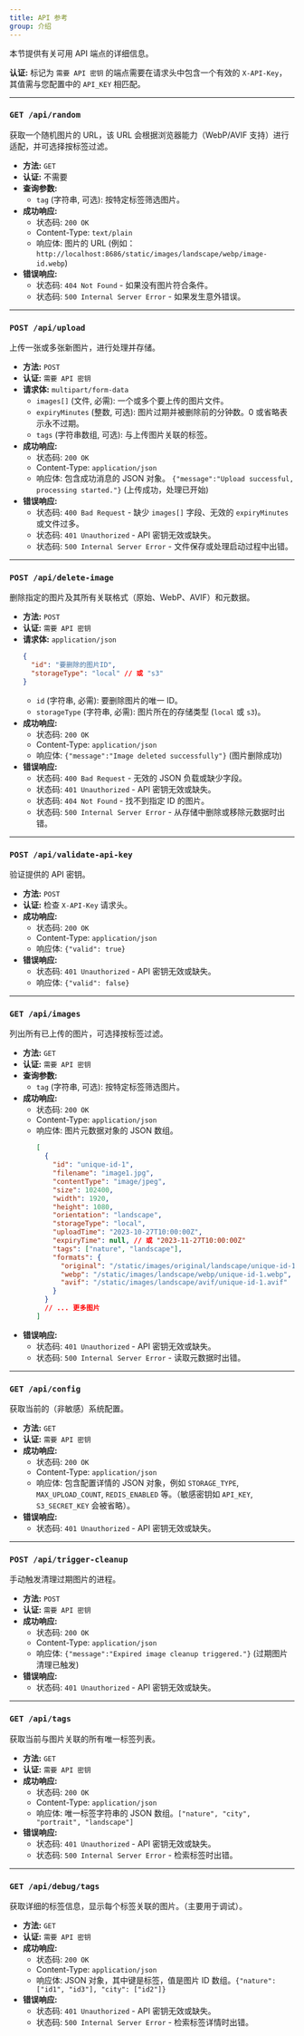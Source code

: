 ```yaml
---
title: API 参考
group: 介绍
---
```


本节提供有关可用 API 端点的详细信息。

**认证:** 标记为 `需要 API 密钥` 的端点需要在请求头中包含一个有效的 `X-API-Key`，其值需与您配置中的 `API_KEY` 相匹配。

---

### `GET /api/random`

获取一个随机图片的 URL，该 URL 会根据浏览器能力（WebP/AVIF 支持）进行适配，并可选择按标签过滤。

-   **方法:** `GET`
-   **认证:** 不需要
-   **查询参数:**
    -   `tag` (字符串, 可选): 按特定标签筛选图片。
-   **成功响应:**
    -   状态码: `200 OK`
    -   Content-Type: `text/plain`
    -   响应体: 图片的 URL (例如：`http://localhost:8686/static/images/landscape/webp/image-id.webp`)
-   **错误响应:**
    -   状态码: `404 Not Found` - 如果没有图片符合条件。
    -   状态码: `500 Internal Server Error` - 如果发生意外错误。

---

### `POST /api/upload`

上传一张或多张新图片，进行处理并存储。

-   **方法:** `POST`
-   **认证:** `需要 API 密钥`
-   **请求体:** `multipart/form-data`
    -   `images[]` (文件, 必需): 一个或多个要上传的图片文件。
    -   `expiryMinutes` (整数, 可选): 图片过期并被删除前的分钟数。0 或省略表示永不过期。
    -   `tags` (字符串数组, 可选): 与上传图片关联的标签。
-   **成功响应:**
    -   状态码: `200 OK`
    -   Content-Type: `application/json`
    -   响应体: 包含成功消息的 JSON 对象。 `{"message":"Upload successful, processing started."}` (上传成功，处理已开始)
-   **错误响应:**
    -   状态码: `400 Bad Request` - 缺少 `images[]` 字段、无效的 `expiryMinutes` 或文件过多。
    -   状态码: `401 Unauthorized` - API 密钥无效或缺失。
    -   状态码: `500 Internal Server Error` - 文件保存或处理启动过程中出错。

---

### `POST /api/delete-image`

删除指定的图片及其所有关联格式（原始、WebP、AVIF）和元数据。

-   **方法:** `POST`
-   **认证:** `需要 API 密钥`
-   **请求体:** `application/json`
    ```json
    {
      "id": "要删除的图片ID",
      "storageType": "local" // 或 "s3"
    }
    ```
    -   `id` (字符串, 必需): 要删除图片的唯一 ID。
    -   `storageType` (字符串, 必需): 图片所在的存储类型 (`local` 或 `s3`)。
-   **成功响应:**
    -   状态码: `200 OK`
    -   Content-Type: `application/json`
    -   响应体: `{"message":"Image deleted successfully"}` (图片删除成功)
-   **错误响应:**
    -   状态码: `400 Bad Request` - 无效的 JSON 负载或缺少字段。
    -   状态码: `401 Unauthorized` - API 密钥无效或缺失。
    -   状态码: `404 Not Found` - 找不到指定 ID 的图片。
    -   状态码: `500 Internal Server Error` - 从存储中删除或移除元数据时出错。

---

### `POST /api/validate-api-key`

验证提供的 API 密钥。

-   **方法:** `POST`
-   **认证:** 检查 `X-API-Key` 请求头。
-   **成功响应:**
    -   状态码: `200 OK`
    -   Content-Type: `application/json`
    -   响应体: `{"valid": true}`
-   **错误响应:**
    -   状态码: `401 Unauthorized` - API 密钥无效或缺失。
    -   响应体: `{"valid": false}`

---

### `GET /api/images`

列出所有已上传的图片，可选择按标签过滤。

-   **方法:** `GET`
-   **认证:** `需要 API 密钥`
-   **查询参数:**
    -   `tag` (字符串, 可选): 按特定标签筛选图片。
-   **成功响应:**
    -   状态码: `200 OK`
    -   Content-Type: `application/json`
    -   响应体: 图片元数据对象的 JSON 数组。
        ```json
        [
          {
            "id": "unique-id-1",
            "filename": "image1.jpg",
            "contentType": "image/jpeg",
            "size": 102400,
            "width": 1920,
            "height": 1080,
            "orientation": "landscape",
            "storageType": "local",
            "uploadTime": "2023-10-27T10:00:00Z",
            "expiryTime": null, // 或 "2023-11-27T10:00:00Z"
            "tags": ["nature", "landscape"],
            "formats": {
              "original": "/static/images/original/landscape/unique-id-1.jpg",
              "webp": "/static/images/landscape/webp/unique-id-1.webp",
              "avif": "/static/images/landscape/avif/unique-id-1.avif"
            }
          }
          // ... 更多图片
        ]
        ```
-   **错误响应:**
    -   状态码: `401 Unauthorized` - API 密钥无效或缺失。
    -   状态码: `500 Internal Server Error` - 读取元数据时出错。

---

### `GET /api/config`

获取当前的（非敏感）系统配置。

-   **方法:** `GET`
-   **认证:** `需要 API 密钥`
-   **成功响应:**
    -   状态码: `200 OK`
    -   Content-Type: `application/json`
    -   响应体: 包含配置详情的 JSON 对象，例如 `STORAGE_TYPE`, `MAX_UPLOAD_COUNT`, `REDIS_ENABLED` 等。（敏感密钥如 `API_KEY`, `S3_SECRET_KEY` 会被省略）。
-   **错误响应:**
    -   状态码: `401 Unauthorized` - API 密钥无效或缺失。

---

### `POST /api/trigger-cleanup`

手动触发清理过期图片的进程。

-   **方法:** `POST`
-   **认证:** `需要 API 密钥`
-   **成功响应:**
    -   状态码: `200 OK`
    -   Content-Type: `application/json`
    -   响应体: `{"message":"Expired image cleanup triggered."}` (过期图片清理已触发)
-   **错误响应:**
    -   状态码: `401 Unauthorized` - API 密钥无效或缺失。

---

### `GET /api/tags`

获取当前与图片关联的所有唯一标签列表。

-   **方法:** `GET`
-   **认证:** `需要 API 密钥`
-   **成功响应:**
    -   状态码: `200 OK`
    -   Content-Type: `application/json`
    -   响应体: 唯一标签字符串的 JSON 数组。`["nature", "city", "portrait", "landscape"]`
-   **错误响应:**
    -   状态码: `401 Unauthorized` - API 密钥无效或缺失。
    -   状态码: `500 Internal Server Error` - 检索标签时出错。

---

### `GET /api/debug/tags`

获取详细的标签信息，显示每个标签关联的图片。（主要用于调试）。

-   **方法:** `GET`
-   **认证:** `需要 API 密钥`
-   **成功响应:**
    -   状态码: `200 OK`
    -   Content-Type: `application/json`
    -   响应体: JSON 对象，其中键是标签，值是图片 ID 数组。`{"nature": ["id1", "id3"], "city": ["id2"]}`
-   **错误响应:**
    -   状态码: `401 Unauthorized` - API 密钥无效或缺失。
    -   状态码: `500 Internal Server Error` - 检索标签详情时出错。 